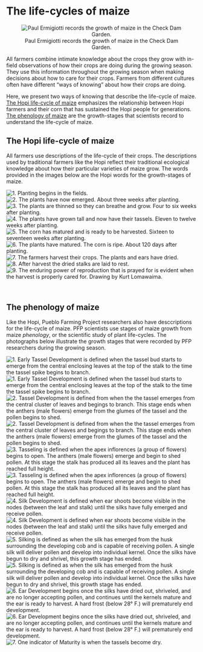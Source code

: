 # The life-cycles of maize
<div style="text-align: center;">
![Paul Ermigiotti records the growth of maize in the Check Dam Garden.](./images/chapter_3_header.jpg)
</div>


All farmers combine intimate knowledge about the crops they grow with in-field observations of how their crops are doing during the growing season. They use this information throughout the growing season when making decisions about how to care for their crops. Farmers from different cultures often have different "ways of knowing" about how their crops are doing.

Here, we present two ways of knowing that describe the life-cycle of maize. [The Hopi life-cycle of maize] emphasizes the relationship between Hopi farmers and their corn that has sustained the Hopi people for generations. [The phenology of maize] are the growth-stages that scientists record to understand the life-cycle of maize.

## The Hopi life-cycle of maize

All farmers use descriptions of the life-cycle of their crops. The descriptions used by traditional farmers like the Hopi reflect their traditional ecological knowledge about how their particular varieties of maize grow. The words provided in the images below are the Hopi words for the growth-stages of maize.

<div class="carousel">
![1. Planting begins in the fields.](./images/hopi_growth/1_nawantota.jpg)
![2. The plants have now emerged. About three weeks after planting.](./images/hopi_growth/2_kuyvaya.jpg)
![3. The plants are thinned so they can breathe and grow. Four to six weeks after planting.](./images/hopi_growth/3_tsaatsatota.jpg)
![4. The plants have grown tall and now have their tassels. Eleven to twelve weeks after planting.](./images/hopi_growth/4_taalakuyvaya.jpg)
![5. The corn has matured and is ready to be  harvested. Sixteen to seventeen weeks after planting.](./images/hopi_growth/5_nuvawvaya.jpg)
![6. The plants have matured. The corn is ripe. About 120 days after planting.](./images/hopi_growth/6_tuksiya.jpg)
![7. The farmers harvest their crops. The plants and ears have dried.](./images/hopi_growth/7_hoqya.jpg)
![8. After harvest the dried stalks are laid to rest.](./images/hopi_growth/8_qatungwuyamu_waomnaya.jpg)
![9. The enduring power of reproduction that is prayed for is evident when the harvest is properly cared for. Drawing by Kurt Lomawaima.](./images/hopi_growth/9_naakya.jpg)
</div>

<div class="carcaption">
<p class="caption">&nbsp;</p>
</div>

## The phenology of maize

Like the Hopi, Pueblo Farming Project researchers also have desccriptions for the life-cycle of maize. PFP scientists use stages of maize growth from maize *phenology*, or the scientific study of plant life-cycles. The photographs below illustrate the growth stages that were recorded by PFP researchers during the growing season.

<div class="carousel">
![1. **Early Tassel Development** is defined when the tassel bud starts to emerge from the central enclosing leaves at the top of the stalk to the time the tassel spike begins to branch.](./images/growth/1_early_tassel_development.jpg)
![1. **Early Tassel Development** is defined when the tassel bud starts to emerge from the central enclosing leaves at the top of the stalk to the time the tassel spike begins to branch.](./images/growth/2_early_tassel_development.jpg)
![2. **Tassel Development** is defined from when the the tassel emerges from the central cluster of leaves and begings to branch. This stage ends when the anthers (male flowers) emerge from the glumes of the tassel and the pollen begins to shed.](./images/growth/3_tassel_development.jpg)
![2.  **Tassel Development** is defined from when the the tassel emerges from the central cluster of leaves and begings to branch. This stage ends when the anthers (male flowers) emerge from the glumes of the tassel and the pollen begins to shed.](./images/growth/4_tassel_development.jpg)
![3. **Tasseling** is defined when the apex inflorences (a group of flowers) begins to open. The anthers (male flowers) emerge and begin to shed pollen. At this stage the stalk has produced all its leaves and the plant has reached full height.](./images/growth/5_tasseling.jpg)
![3. **Tasseling** is defined when the apex inflorences (a group of flowers) begins to open. The anthers (male flowers) emerge and begin to shed pollen. At this stage the stalk has produced all its leaves and the plant has reached full height.](./images/growth/6_tasseling.jpg)
![4. **Silk Development** is defined when ear shoots become visible in the nodes (between the leaf and stalk) until the silks have fully emerged and receive pollen.](./images/growth/7_silk_development.jpg)
![4. **Silk Development** is defined when ear shoots become visible in the nodes (between the leaf and stalk) until the silks have fully emerged and receive pollen.](./images/growth/8_silk_development.jpg)
![5. **Silking** is defined as when the silk has emerged from the husk surrounding the developing cob and is capable of receiving pollen. A single silk will deliver pollen and develop into individual kernel. Once the silks have begun to dry and shrivel, this growth stage has ended.](./images/growth/9_silking.jpg)
![5. **Silking** is defined as when the silk has emerged from the husk surrounding the developing cob and is capable of receiving pollen. A single silk will deliver pollen and develop into individual kernel. Once the silks have begun to dry and shrivel, this growth stage has ended.](./images/growth/10_silking.jpg)
![6. **Ear Development** begins once the silks have dried out, shriveled, and are no longer accepting pollen, and continues until the kernels mature and the ear is ready to harvest. A hard frost (below 28° F.) will prematurely end development.](./images/growth/11_ear_development.jpg)
![6. **Ear Development** begins once the silks have dried out, shriveled, and are no longer accepting pollen, and continues until the kernels mature and the ear is ready to harvest. A hard frost (below 28° F.) will prematurely end development.](./images/growth/12_ear_development.jpg)
![7. One indicator of **Maturity** is when the tassels become dry.](./images/growth/13_maturity.jpg)

</div>

<div class="carcaption">
<p class="caption">&nbsp;</p>
</div>

